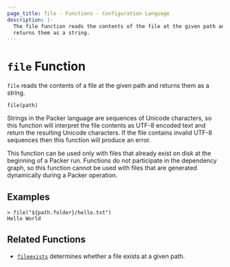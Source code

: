 ```yaml
---
page_title: file - Functions - Configuration Language
description: |-
  The file function reads the contents of the file at the given path and
  returns them as a string.
---
```


# `file` Function

`file` reads the contents of a file at the given path and returns them as
a string.

```hcl
file(path)
```

Strings in the Packer language are sequences of Unicode characters, so
this function will interpret the file contents as UTF-8 encoded text and
return the resulting Unicode characters. If the file contains invalid UTF-8
sequences then this function will produce an error.

This function can be used only with files that already exist on disk
at the beginning of a Packer run. Functions do not participate in the
dependency graph, so this function cannot be used with files that are generated
dynamically during a Packer operation.

## Examples

```shell-session
> file("${path.folder}/hello.txt")
Hello World
```

## Related Functions

- [`fileexists`](/packer/docs/templates/hcl_templates/functions/file/fileexists) determines whether a file exists
  at a given path.
